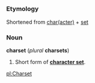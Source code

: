 =={{en}}==
===Etymology===
Shortened from [[character|char(acter)]] + [[set]]

===Noun===
'''charset''' (''plural'' '''charsets''')

#Short form of '''[[character set]]'''.

[[pl:Charset]]